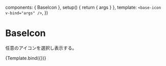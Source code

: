 
<Meta title="Atoms/BaseIcon" component={BaseIcon} />

  components: { BaseIcon },
  setup() {
    return { args }
  },
  template: `<base-icon v-bind="args" />`,
})

# BaseIcon

任意のアイコンを選択し表示する。

<Canvas>
  <Story name="Default">{Template.bind({})}</Story>
</Canvas>
